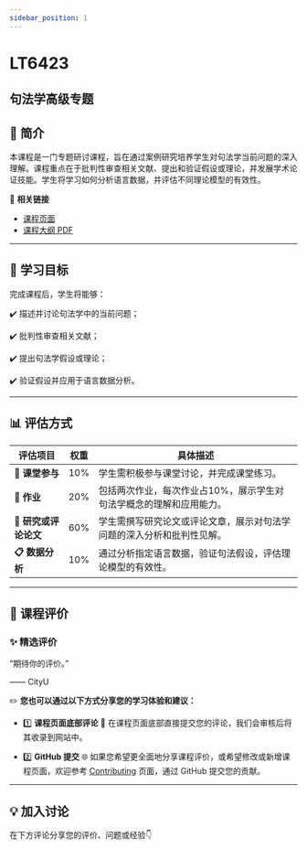```yaml
---
sidebar_position: 1
---
```


# LT6423
## 句法学高级专题

## **📘 简介**
本课程是一门专题研讨课程，旨在通过案例研究培养学生对句法学当前问题的深入理解。课程重点在于批判性审查相关文献、提出和验证假设或理论，并发展学术论证技能。学生将学习如何分析语言数据，并评估不同理论模型的有效性。

🔗 **相关链接**
- [课程页面](https://www.cityu.edu.hk/catalogue/pg/202526/course/LT6423.htm)
- [课程大纲 PDF](https://www.cityu.edu.hk/catalogue/pg/202526/course/LT6423.pdf)

---

## **🎯 学习目标**

完成课程后，学生将能够：

✔️ 描述并讨论句法学中的当前问题；

✔️ 批判性审查相关文献；

✔️ 提出句法学假设或理论；

✔️ 验证假设并应用于语言数据分析。

---

## **📊 评估方式**

| **评估项目**              | **权重** | **具体描述**                                                                                     |
|--------------------------|---------|-----------------------------------------------------------------------------------------------|
| **💬 课堂参与**            | 10%     | 学生需积极参与课堂讨论，并完成课堂练习。                                                          |
| **📖 作业**               | 20%     | 包括两次作业，每次作业占10%，展示学生对句法学概念的理解和应用能力。                                      |
| **📄 研究或评论论文**       | 60%     | 学生需撰写研究论文或评论文章，展示对句法学问题的深入分析和批判性见解。                                       |
| **📋 数据分析**            | 10%     | 通过分析指定语言数据，验证句法假设，评估理论模型的有效性。                                              |

---

## **💬 课程评价**

### ✨ **精选评价**
<div className={commentStyles.commentBox}>
    <p className={commentStyles.commentText}>
        “期待你的评价。”
    </p>
    <p className={commentStyles.commentAuthor}>—— CityU</p>
</div>

✏️ **您也可以通过以下方式分享您的学习体验和建议：**

- 1️⃣ **课程页面底部评论**
💬 在课程页面底部直接提交您的评论，我们会审核后将其收录到网站中。

- 2️⃣ **GitHub 提交**
🌐 如果您希望更全面地分享课程评价，或希望修改或新增课程页面，欢迎参考 [Contributing](/contributing) 页面，通过 GitHub 提交您的贡献。

---

## **💡 加入讨论**

在下方评论分享您的评价、问题或经验👇
<Utterances />
